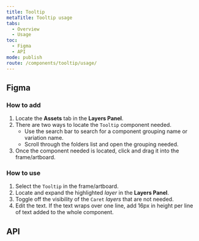 ```yaml
---
title: Tooltip
metaTitle: Tooltip usage
tabs:
  - Overview
  - Usage
toc:
  - Figma
  - API
mode: publish
route: /components/tooltip/usage/
---
```



## Figma

### How to add

1. Locate the **Assets** tab in the **Layers Panel**.
2. There are two ways to locate the `Tooltip` component needed.
   - Use the search bar to search for a component grouping name or variation name.
   - Scroll through the folders list and open the grouping needed.
3. Once the component needed is located, click and drag it into the frame/artboard.

### How to use

1. Select the `Tooltip` in the frame/artboard.
2. Locate and expand the highlighted _layer_ in the **Layers Panel**.
3. Toggle off the visibility of the `Caret` _layers_ that are not needed.
4. Edit the text. If the text wraps over one line, add 16px in height per line of text added to the whole component.

## API

<PropsTable props={Tooltip.__docgenInfo.props} />
